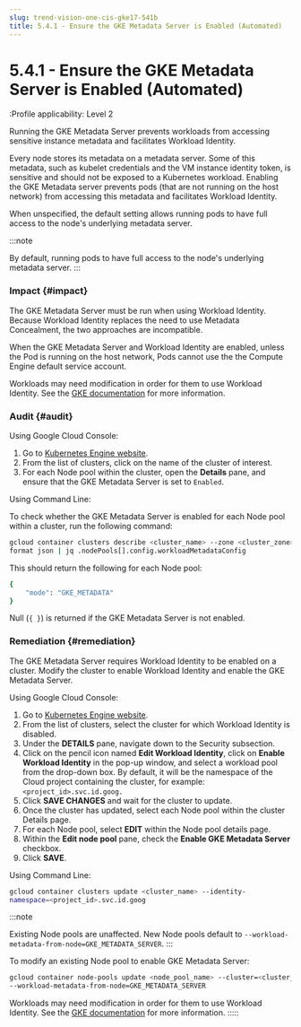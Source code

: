 ```yaml
---
slug: trend-vision-one-cis-gke17-541b
title: 5.4.1 - Ensure the GKE Metadata Server is Enabled (Automated)
---
```

# 5.4.1 - Ensure the GKE Metadata Server is Enabled (Automated)

:Profile applicability: Level 2

Running the GKE Metadata Server prevents workloads from accessing sensitive instance metadata and facilitates Workload Identity.

Every node stores its metadata on a metadata server. Some of this metadata, such as kubelet credentials and the VM instance identity token, is sensitive and should not be exposed to a Kubernetes workload. Enabling the GKE Metadata server prevents pods (that are not running on the host network) from accessing this metadata and facilitates Workload Identity.

When unspecified, the default setting allows running pods to have full access to the node's underlying metadata server.

:::note

By default, running pods to have full access to the node's underlying metadata server.
:::

### Impact {#impact}

The GKE Metadata Server must be run when using Workload Identity. Because Workload Identity replaces the need to use Metadata Concealment, the two approaches are incompatible.

When the GKE Metadata Server and Workload Identity are enabled, unless the Pod is running on the host network, Pods cannot use the the Compute Engine default service account.

Workloads may need modification in order for them to use Workload Identity. See the [GKE documentation](https://cloud.google.com/kubernetes-engine/docs/how-to/workload-identity) for more information.

### Audit {#audit}

Using Google Cloud Console:

1.  Go to [Kubernetes Engine website](https://console.cloud.google.com/kubernetes/list).
2.  From the list of clusters, click on the name of the cluster of interest.
3.  For each Node pool within the cluster, open the **Details** pane, and ensure that the GKE Metadata Server is set to `Enabled`.

Using Command Line:

To check whether the GKE Metadata Server is enabled for each Node pool within a cluster, run the following command:

```bash
gcloud container clusters describe <cluster_name> --zone <cluster_zone> --
format json | jq .nodePools[].config.workloadMetadataConfig
```

This should return the following for each Node pool:

```bash
{
    "mode": "GKE_METADATA"
}
```

Null (`{ }`) is returned if the GKE Metadata Server is not enabled.

### Remediation {#remediation}

The GKE Metadata Server requires Workload Identity to be enabled on a cluster. Modify the cluster to enable Workload Identity and enable the GKE Metadata Server.

Using Google Cloud Console:

1.  Go to [Kubernetes Engine website](https://console.cloud.google.com/kubernetes/list).
2.  From the list of clusters, select the cluster for which Workload Identity is disabled.
3.  Under the **DETAILS** pane, navigate down to the Security subsection.
4.  Click on the pencil icon named **Edit Workload Identity**, click on **Enable Workload Identity** in the pop-up window, and select a workload pool from the drop-down box. By default, it will be the namespace of the Cloud project containing the cluster, for example: `<project_id>.svc.id.goog.`
5.  Click **SAVE CHANGES** and wait for the cluster to update.
6.  Once the cluster has updated, select each Node pool within the cluster Details page.
7.  For each Node pool, select **EDIT** within the Node pool details page.
8.  Within the **Edit node pool** pane, check the **Enable GKE Metadata Server** checkbox.
9.  Click **SAVE**.

Using Command Line:

```bash
gcloud container clusters update <cluster_name> --identity-
namespace=<project_id>.svc.id.goog
```

:::note

Existing Node pools are unaffected. New Node pools default to `--workload-metadata-from-node=GKE_METADATA_SERVER`.
:::

To modify an existing Node pool to enable GKE Metadata Server:

```bash
gcloud container node-pools update <node_pool_name> --cluster=<cluster_name>
--workload-metadata-from-node=GKE_METADATA_SERVER
```

Workloads may need modification in order for them to use Workload Identity. See the [GKE documentation](https://cloud.google.com/kubernetes-engine/docs/how-to/workload-identity) for more information.
:::::
